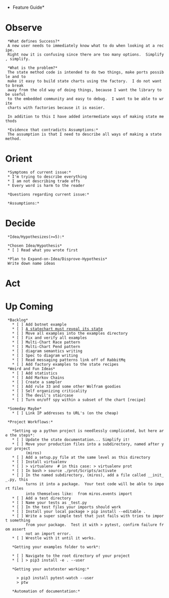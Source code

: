 *Feature Guide*
= Observe =
  *What defines Success?*
  A new user needs to immediately know what to do when looking at a recipe.
  Right now it is confusing since there are too many options.  Simplify, simplify.

  *What is the problem?*
  The state method code is intended to do two things, make ports possible and to
  make it easy to build state charts using the factory.  I do not want to break
  away from the old way of doing things, because I want the library to be useful
  to the embedded community and easy to debug.  I want to be able to write
  charts with factories because it is easier.
  
  In addition to this I have added intermediate ways of making state methods

  *Evidence that contradicts Assumptions:*
  The assumption is that I need to describe all ways of making a state method.

= Orient =
  *Symptoms of current issue:*
  * I'm trying to describe everything
  * I am not describing trade offs
  * Every word is harm to the reader

  *Questions regarding current issue:*

  *Assumptions:*

= Decide =
  *Idea/Hypothesizes(>=5):*

  *Chosen Idea/Hypothesis*
  * [ ] Read what you wrote first

  *Plan to Expand-on-Idea/Disprove-Hypothesis*
  Write down name ideas

= Act =

= Up Coming =

  *Backlog*
    * [ ] Add botnet example
    * [ ] [[A statechart must reveal its state]]
    * [ ] Move all examples into the examples directory
    * [ ] Fix and verify all examples
    * [ ] Multi-Chart Race pattern
    * [ ] Multi-Chart Pend pattern
    * [ ] diagram semantics writing
    * [ ] Spec to diagram writing
    * [ ] Read messaging patterns link off of RabbitMq
    * [ ] Add factory examples to the state recipes
  *Weird and Fun Ideas*
    * [ ] Add statistics
    * [ ] Add Markov Chains
    * [ ] Create a sampler
    * [ ] Add rule 33 and some other Wolfram goodies
    * [ ] Self organizing criticality
    * [ ] The devil's staircase
    * [ ] Turn on/off spy within a subset of the chart [recipe]

  *Someday Maybe*
    * [ ] Link IP addresses to URL's (on the cheap)

  *Project Workflows:*
  
    *Setting up a python project is needlessly complicated, but here are the steps*:
    * [ ] Update the state documentation... Simplify it!
    * [ ] Move your production files into a subdirectory, named after your project
          (miros)
    * [ ] Add a setup.py file at the same level as this directory
    * [ ] Install virtualenv
    * [ ] > virtualenv <whatever> # in this case: > virtualenv prot
    * [ ] In bash > source ./prot/Scripts/activate
    * [ ] In the named subdirectory, (miros), add a file called __init__.py, this
          turns it into a package.  Your test code will be able to import files
          into themselves like:  from miros.events import <Class>
    * [ ] Add a test directory
    * [ ] Name your tests as <whatever>_test.py
    * [ ] In the test files your imports should work
    * [ ] Install your local package > pip install --editable .
    * [ ] Write a super simple test that just fails with tries to import something
          from your package.  Test it with > pytest, confirm failure from assert
          not an import error.
    * [ ] Wrestle with it until it works.

    *Getting your examples folder to work*:
    
    * [ ] Navigate to the root directory of your project
    * [ ] > pip3 install -e . --user
  
    *Getting your autotester working:*
    
      > pip3 install pytest-watch --user
      > ptw
    
    *Automation of documentation:*
